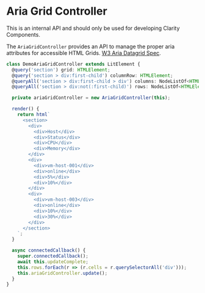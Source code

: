 
<Meta title="Internal API/Aria Grid Controller" />

# Aria Grid Controller

<cds-alert-group status="danger" cds-layout="m-b:lg">
  <cds-alert>This is an internal API and should only be used for developing Clarity Components.</cds-alert>
</cds-alert-group>

The `AriaGridController` provides an API to manage the proper aria attributes for
accessible HTML Grids. [W3 Aria Datagrid Spec](https://www.w3.org/TR/wai-aria-practices/examples/grid/dataGrids.html).

```typescript
class DemoAriaGridController extends LitElement {
  @query('section') grid: HTMLElement;
  @query('section > div:first-child') columnRow: HTMLElement;
  @queryAll('section > div:first-child > div') columns: NodeListOf<HTMLElement>;
  @queryAll('section > div:not(:first-child)') rows: NodeListOf<HTMLElement & { cells: NodeListOf<HTMLElement> }>;

  private ariaGridController = new AriaGridController(this);

  render() {
    return html`
      <section>
        <div>
          <div>Host</div>
          <div>Status</div>
          <div>CPU</div>
          <div>Memory</div>
        </div>
        <div>
          <div>vm-host-001</div>
          <div>online</div>
          <div>5%</div>
          <div>10%</div>
        </div>
        <div>
          <div>vm-host-003</div>
          <div>online</div>
          <div>10%</div>
          <div>30%</div>
        </div>
      </section>
    `;
  }

  async connectedCallback() {
    super.connectedCallback();
    await this.updateComplete;
    this.rows.forEach(r => (r.cells = r.querySelectorAll('div')));
    this.ariaGridController.update();
  }
}
```

<Story id="internal-stories-controllers--aria-grid-controller" />
